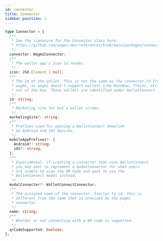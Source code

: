 ```yaml
---
id: connector
title: Connector
sidebar_position: 1
---
```


```typescript
type Connector = {
  /**
   * See the signature for the Connector class here:
   * https://github.com/wagmi-dev/references/blob/main/packages/connectors/src/base.ts
   */
  connector: WagmiConnector;
  /**
   * The wallet app's icon to render.
   */
  icon: JSX.Element | null;
  /**
   * The id of the wallet. This is not the same as the connector.id from
   * wagmi, as wagmi doesn't support wallets like Rainbow, Trezor, etc.
   * out of the box. Those wallets are identified under WalletConnect.
   */
  id: string;
  /**
   * Marketing site for Get a wallet screen.
   */
  marketingSite?: string;
  /**
   * Prefixes used for opening a WalletConnect deeplink
   * on Android and iOS devices.
   */
  mobileAppPrefixes?: {
    Android?: string;
    iOS?: string;
  };
  /**
   * Experimental: if creating a connector that uses WalletConnect
   * you may want to implement a modalConnector for when users
   * are unable to scan the QR Code and want to use the
   * WalletConnect modal instead.
   */
  modalConnector?: WalletConnectConnector;
  /**
   * The assigned name of the connector. Similar to id, this is
   * different from the name that is provided by the wagmi
   * connector.
   */
  name: string;
  /**
   * Whether or not connecting with a QR code is supported.
   */
  qrCodeSupported: boolean;
};
```
